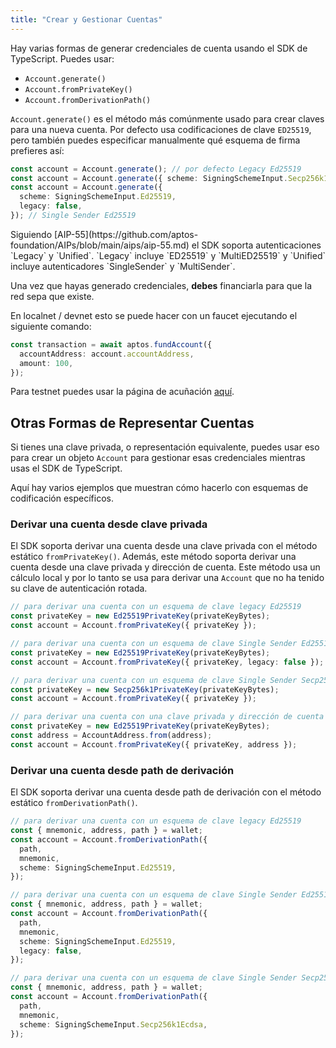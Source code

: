 ```yaml
---
title: "Crear y Gestionar Cuentas"
---
```



Hay varias formas de generar credenciales de cuenta usando el SDK de TypeScript. Puedes usar:

- `Account.generate()`
- `Account.fromPrivateKey()`
- `Account.fromDerivationPath()`

`Account.generate()` es el método más comúnmente usado para crear claves para una nueva cuenta.
Por defecto usa codificaciones de clave `ED25519`, pero también puedes especificar manualmente qué esquema de firma prefieres así:

```typescript
const account = Account.generate(); // por defecto Legacy Ed25519
const account = Account.generate({ scheme: SigningSchemeInput.Secp256k1Ecdsa }); // Single Sender Secp256k1
const account = Account.generate({
  scheme: SigningSchemeInput.Ed25519,
  legacy: false,
}); // Single Sender Ed25519
```

<Aside type="note">
  Siguiendo [AIP-55](https://github.com/aptos-foundation/AIPs/blob/main/aips/aip-55.md) el SDK soporta autenticaciones `Legacy` y `Unified`. `Legacy` incluye `ED25519` y `MultiED25519` y `Unified` incluye autenticadores `SingleSender` y `MultiSender`.
</Aside>

Una vez que hayas generado credenciales, **debes** financiarla para que la red sepa que existe.

En localnet / devnet esto se puede hacer con un faucet ejecutando el siguiente comando:

```typescript filename="fund.ts"
const transaction = await aptos.fundAccount({
  accountAddress: account.accountAddress,
  amount: 100,
});
```

Para testnet puedes usar la página de acuñación [aquí](/network/faucet).

## Otras Formas de Representar Cuentas

Si tienes una clave privada, o representación equivalente, puedes usar eso para crear un objeto `Account` para gestionar esas credenciales mientras usas el SDK de TypeScript.

Aquí hay varios ejemplos que muestran cómo hacerlo con esquemas de codificación específicos.

### Derivar una cuenta desde clave privada

El SDK soporta derivar una cuenta desde una clave privada con el método estático `fromPrivateKey()`.
Además, este método soporta derivar una cuenta desde una clave privada y dirección de cuenta.
Este método usa un cálculo local y por lo tanto se usa para derivar una `Account` que no ha tenido su clave de autenticación rotada.

```typescript
// para derivar una cuenta con un esquema de clave legacy Ed25519
const privateKey = new Ed25519PrivateKey(privateKeyBytes);
const account = Account.fromPrivateKey({ privateKey });

// para derivar una cuenta con un esquema de clave Single Sender Ed25519
const privateKey = new Ed25519PrivateKey(privateKeyBytes);
const account = Account.fromPrivateKey({ privateKey, legacy: false });

// para derivar una cuenta con un esquema de clave Single Sender Secp256k1
const privateKey = new Secp256k1PrivateKey(privateKeyBytes);
const account = Account.fromPrivateKey({ privateKey });

// para derivar una cuenta con una clave privada y dirección de cuenta
const privateKey = new Ed25519PrivateKey(privateKeyBytes);
const address = AccountAddress.from(address);
const account = Account.fromPrivateKey({ privateKey, address });
```

### Derivar una cuenta desde path de derivación

El SDK soporta derivar una cuenta desde path de derivación con el método estático `fromDerivationPath()`.

```typescript
// para derivar una cuenta con un esquema de clave legacy Ed25519
const { mnemonic, address, path } = wallet;
const account = Account.fromDerivationPath({
  path,
  mnemonic,
  scheme: SigningSchemeInput.Ed25519,
});

// para derivar una cuenta con un esquema de clave Single Sender Ed25519
const { mnemonic, address, path } = wallet;
const account = Account.fromDerivationPath({
  path,
  mnemonic,
  scheme: SigningSchemeInput.Ed25519,
  legacy: false,
});

// para derivar una cuenta con un esquema de clave Single Sender Secp256k1
const { mnemonic, address, path } = wallet;
const account = Account.fromDerivationPath({
  path,
  mnemonic,
  scheme: SigningSchemeInput.Secp256k1Ecdsa,
});
```
